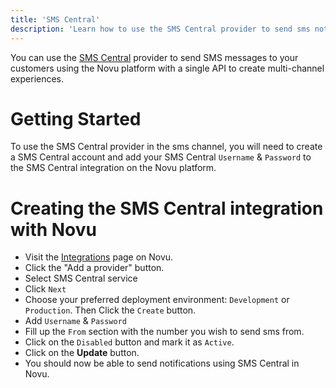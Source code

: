```yaml
---
title: 'SMS Central'
description: 'Learn how to use the SMS Central provider to send sms notifications using Novu'
---
```


You can use the [SMS Central](https://www.smscentral.com.au/) provider to send SMS messages to your customers using the Novu platform with a single API to create multi-channel experiences.


# Getting Started

To use the SMS Central provider in the sms channel, you will need to create a SMS Central account and add your SMS Central `Username` & `Password` to the SMS Central integration on the Novu platform.


# Creating the SMS Central integration with Novu

- Visit the [Integrations](https://web.novu.co/integrations) page on Novu.
- Click the "Add a provider" button.
- Select SMS Central service
- Click `Next`
- Choose your preferred deployment environment: `Development` or `Production`. Then Click the `Create` button.
- Add `Username` & `Password`
- Fill up the `From` section with the number you wish to send sms from. 
- Click on the `Disabled` button and mark it as `Active`.
- Click on the **Update** button.
- You should now be able to send notifications using SMS Central in Novu.